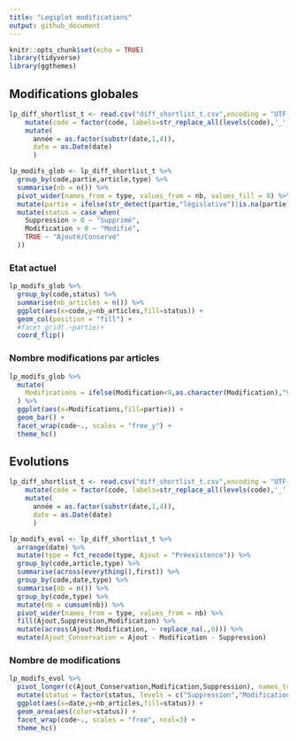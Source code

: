 ```yaml
---
title: "Legiplot modifications"
output: github_document
---
```


```r
knitr::opts_chunk$set(echo = TRUE)
library(tidyverse)
library(ggthemes)
```



## Modifications globales

```r

lp_diff_shortlist_t <- read.csv("diff_shortlist_t.csv",encoding = "UTF-8", stringsAsFactors = TRUE) %>%
    mutate(code = factor(code, labels=str_replace_all(levels(code),'_',' '))) %>%
    mutate(
      année = as.factor(substr(date,1,4)),
      date = as.Date(date)
      )

lp_modifs_glob <- lp_diff_shortlist_t %>%
  group_by(code,partie,article,type) %>%
  summarise(nb = n()) %>%
  pivot_wider(names_from = type, values_from = nb, values_fill = 0) %>%
  mutate(partie = ifelse(str_detect(partie,"législative")|is.na(partie),"législative","autre")) %>%
  mutate(status = case_when(
    Suppression > 0 ~ "Supprimé",
    Modification > 0 ~ "Modifié",
    TRUE ~ "Ajouté/Conservé"
  )) 
```

### Etat actuel

```r
lp_modifs_glob %>%
  group_by(code,status) %>%
  summarise(nb_articles = n()) %>% 
  ggplot(aes(x=code,y=nb_articles,fill=status)) +
  geom_col(position = "fill") +
  #facet_grid(.~partie)+
  coord_flip()
```

### Nombre modifications par articles

```r
lp_modifs_glob %>%
  mutate(
    Modifications = ifelse(Modification<9,as.character(Modification),"9+")
  ) %>%
  ggplot(aes(x=Modifications,fill=partie)) +
  geom_bar() +
  facet_wrap(code~., scales = "free_y") +
  theme_hc()
```



## Evolutions

```r

lp_diff_shortlist_t <- read.csv("diff_shortlist_t.csv",encoding = "UTF-8", stringsAsFactors = TRUE) %>%
    mutate(code = factor(code, labels=str_replace_all(levels(code),'_',' '))) %>%
    mutate(
      année = as.factor(substr(date,1,4)),
      date = as.Date(date)
      )

lp_modifs_evol <- lp_diff_shortlist_t %>%
  arrange(date) %>%
  mutate(type = fct_recode(type, Ajout = "Préexistence")) %>%
  group_by(code,article,type) %>%
  summarise(across(everything(),first)) %>%
  group_by(code,date,type) %>%
  summarise(nb = n()) %>%
  group_by(code,type) %>%
  mutate(nb = cumsum(nb)) %>%
  pivot_wider(names_from = type, values_from = nb) %>%
  fill(Ajout,Suppression,Modification) %>%
  mutate(across(Ajout:Modification, ~ replace_na(.,0))) %>%
  mutate(Ajout_Conservation = Ajout - Modification - Suppression)

```


### Nombre de modifications

```r
lp_modifs_evol %>%
  pivot_longer(c(Ajout_Conservation,Modification,Suppression), names_to = "status", values_to = "nb_articles") %>% 
  mutate(status = factor(status, levels = c("Suppression","Modification","Ajout_Conservation"))) %>%
  ggplot(aes(x=date,y=nb_articles,fill=status)) +
  geom_area(aes(color=status)) +
  facet_wrap(code~., scales = "free", ncol=3) +
  theme_hc()
```


